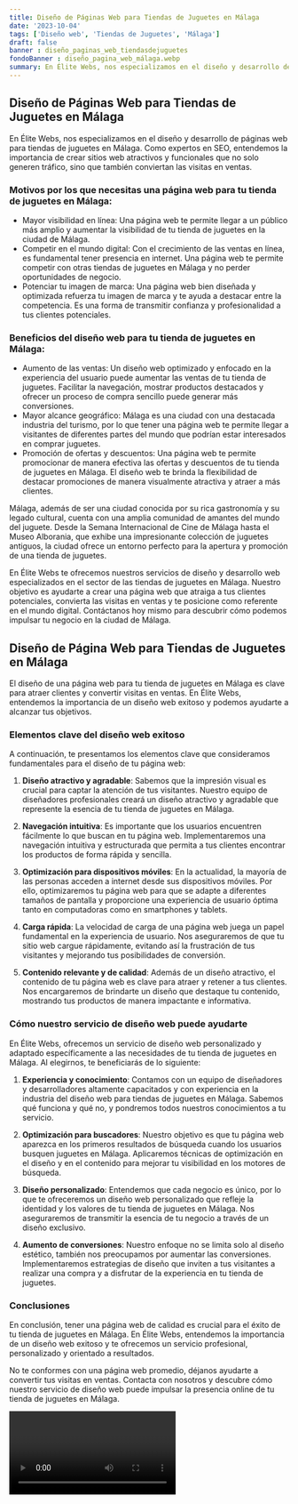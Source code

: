 ```yaml
---
title: Diseño de Páginas Web para Tiendas de Juguetes en Málaga
date: '2023-10-04'
tags: ['Diseño web', 'Tiendas de Juguetes', 'Málaga']
draft: false
banner : diseño_paginas_web_tiendasdejuguetes
fondoBanner : diseño_pagina_web_málaga.webp
summary: En Élite Webs, nos especializamos en el diseño y desarrollo de páginas web para tiendas de juguetes en Málaga. Como expertos en SEO, entendemos la importancia de crear sitios web atractivos y funcionales que no solo generen tráfico, sino que también conviertan las visitas en ventas.
---
```


## Diseño de Páginas Web para Tiendas de Juguetes en Málaga

En Élite Webs, nos especializamos en el diseño y desarrollo de páginas web para tiendas de juguetes en Málaga. Como expertos en SEO, entendemos la importancia de crear sitios web atractivos y funcionales que no solo generen tráfico, sino que también conviertan las visitas en ventas.

### Motivos por los que necesitas una página web para tu tienda de juguetes en Málaga:

- Mayor visibilidad en línea: Una página web te permite llegar a un público más amplio y aumentar la visibilidad de tu tienda de juguetes en la ciudad de Málaga. 
- Competir en el mundo digital: Con el crecimiento de las ventas en línea, es fundamental tener presencia en internet. Una página web te permite competir con otras tiendas de juguetes en Málaga y no perder oportunidades de negocio. 
- Potenciar tu imagen de marca: Una página web bien diseñada y optimizada refuerza tu imagen de marca y te ayuda a destacar entre la competencia. Es una forma de transmitir confianza y profesionalidad a tus clientes potenciales.

### Beneficios del diseño web para tu tienda de juguetes en Málaga:

- Aumento de las ventas: Un diseño web optimizado y enfocado en la experiencia del usuario puede aumentar las ventas de tu tienda de juguetes. Facilitar la navegación, mostrar productos destacados y ofrecer un proceso de compra sencillo puede generar más conversiones. 
- Mayor alcance geográfico: Málaga es una ciudad con una destacada industria del turismo, por lo que tener una página web te permite llegar a visitantes de diferentes partes del mundo que podrían estar interesados en comprar juguetes.
- Promoción de ofertas y descuentos: Una página web te permite promocionar de manera efectiva las ofertas y descuentos de tu tienda de juguetes en Málaga. El diseño web te brinda la flexibilidad de destacar promociones de manera visualmente atractiva y atraer a más clientes.

Málaga, además de ser una ciudad conocida por su rica gastronomía y su legado cultural, cuenta con una amplia comunidad de amantes del mundo del juguete. Desde la Semana Internacional de Cine de Málaga hasta el Museo Alborania, que exhibe una impresionante colección de juguetes antiguos, la ciudad ofrece un entorno perfecto para la apertura y promoción de una tienda de juguetes.

En Élite Webs te ofrecemos nuestros servicios de diseño y desarrollo web especializados en el sector de las tiendas de juguetes en Málaga. Nuestro objetivo es ayudarte a crear una página web que atraiga a tus clientes potenciales, convierta las visitas en ventas y te posicione como referente en el mundo digital. Contáctanos hoy mismo para descubrir cómo podemos impulsar tu negocio en la ciudad de Málaga.

<GifSeo />

<Cta />

## Diseño de Página Web para Tiendas de Juguetes en Málaga

El diseño de una página web para tu tienda de juguetes en Málaga es clave para atraer clientes y convertir visitas en ventas. En Élite Webs, entendemos la importancia de un diseño web exitoso y podemos ayudarte a alcanzar tus objetivos.

### Elementos clave del diseño web exitoso

A continuación, te presentamos los elementos clave que consideramos fundamentales para el diseño de tu página web:

1. **Diseño atractivo y agradable**: Sabemos que la impresión visual es crucial para captar la atención de tus visitantes. Nuestro equipo de diseñadores profesionales creará un diseño atractivo y agradable que represente la esencia de tu tienda de juguetes en Málaga.

2. **Navegación intuitiva**: Es importante que los usuarios encuentren fácilmente lo que buscan en tu página web. Implementaremos una navegación intuitiva y estructurada que permita a tus clientes encontrar los productos de forma rápida y sencilla.

3. **Optimización para dispositivos móviles**: En la actualidad, la mayoría de las personas acceden a internet desde sus dispositivos móviles. Por ello, optimizaremos tu página web para que se adapte a diferentes tamaños de pantalla y proporcione una experiencia de usuario óptima tanto en computadoras como en smartphones y tablets.

4. **Carga rápida**: La velocidad de carga de una página web juega un papel fundamental en la experiencia de usuario. Nos aseguraremos de que tu sitio web cargue rápidamente, evitando así la frustración de tus visitantes y mejorando tus posibilidades de conversión.

5. **Contenido relevante y de calidad**: Además de un diseño atractivo, el contenido de tu página web es clave para atraer y retener a tus clientes. Nos encargaremos de brindarte un diseño que destaque tu contenido, mostrando tus productos de manera impactante e informativa.

### Cómo nuestro servicio de diseño web puede ayudarte

En Élite Webs, ofrecemos un servicio de diseño web personalizado y adaptado específicamente a las necesidades de tu tienda de juguetes en Málaga. Al elegirnos, te beneficiarás de lo siguiente:

1. **Experiencia y conocimiento**: Contamos con un equipo de diseñadores y desarrolladores altamente capacitados y con experiencia en la industria del diseño web para tiendas de juguetes en Málaga. Sabemos qué funciona y qué no, y pondremos todos nuestros conocimientos a tu servicio.

2. **Optimización para buscadores**: Nuestro objetivo es que tu página web aparezca en los primeros resultados de búsqueda cuando los usuarios busquen juguetes en Málaga. Aplicaremos técnicas de optimización en el diseño y en el contenido para mejorar tu visibilidad en los motores de búsqueda.

3. **Diseño personalizado**: Entendemos que cada negocio es único, por lo que te ofreceremos un diseño web personalizado que refleje la identidad y los valores de tu tienda de juguetes en Málaga. Nos aseguraremos de transmitir la esencia de tu negocio a través de un diseño exclusivo.

4. **Aumento de conversiones**: Nuestro enfoque no se limita solo al diseño estético, también nos preocupamos por aumentar las conversiones. Implementaremos estrategias de diseño que inviten a tus visitantes a realizar una compra y a disfrutar de la experiencia en tu tienda de juguetes.

### Conclusiones

En conclusión, tener una página web de calidad es crucial para el éxito de tu tienda de juguetes en Málaga. En Élite Webs, entendemos la importancia de un diseño web exitoso y te ofrecemos un servicio profesional, personalizado y orientado a resultados.

No te conformes con una página web promedio, déjanos ayudarte a convertir tus visitas en ventas. Contacta con nosotros y descubre cómo nuestro servicio de diseño web puede impulsar la presencia online de tu tienda de juguetes en Málaga.

<Video />

<CtaBot job='Tiendas de Juguetes' city='Málaga'/>

<Gmaps query='Málaga+españa+maps' />